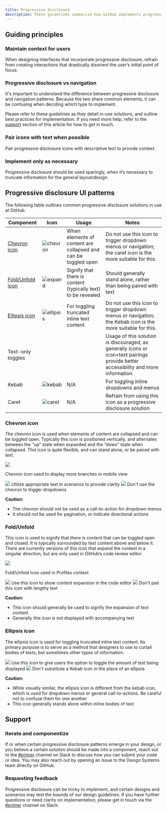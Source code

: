 ```yaml
---
title: Progressive disclosure
description: These guidelines summarize how GitHub implements progressive disclosure—an interaction design pattern that hides/shows information—as well as guiding principles, best practices, and implementation support.
---
```



## Guiding principles

### Maintain context for users

When designing interfaces that incorporate progressive disclosure, refrain from creating interactions that drastically disorient the user’s initial point of focus.

### Progressive disclosure vs navigation

It's important to understand the difference between progressive disclosure and navigation patterns. Because the two share common elements, it can be confusing when deciding which type to implement.

Please refer to these guidelines as they detail in-use solutions, and outline best practices for implementation. If you need more help, refer to the [support](#support) section of this article for how to get in touch.

### Pair icons with text when possible

Pair progressive disclosure icons with descriptive text to provide context.

### Implement only as necessary

Progressive disclosure should be used sparingly, when it’s necessary to truncate information for the general layout/design.

## Progressive disclosure UI patterns

The following table outlines common progressive disclosure solutions in use at GitHub.

| Component                       | Icon                                                                                                              | Usage                                                          | Notes                                                                                                                             |
| ------------------------------- | ----------------------------------------------------------------------------------------------------------------- | -------------------------------------------------------------- | --------------------------------------------------------------------------------------------------------------------------------- |
| [Chevron icon](#chevron-icon)   | ![chevron](https://user-images.githubusercontent.com/24916540/52089727-1ae9d480-2564-11e9-8291-1ee9d3225427.png)  | When elements of content are collapsed and can be toggled open | Do not use this icon to trigger dropdown menus or navigation; the caret icon is the more suitable for this.                       |
| [Fold/Unfold icon](#foldunfold) | ![expand](https://user-images.githubusercontent.com/24916540/52089724-1a513e00-2564-11e9-84f8-eba077f6abfc.png)   | Signify that there is content (typically text) to be revealed  | Should generally stand alone, rather than being paired with text                                                                  |
| [Ellipsis icon](#ellipsis-icon) | ![ellipsis](https://user-images.githubusercontent.com/24916540/52089725-1ae9d480-2564-11e9-8d29-1dc28740924a.png) | For toggling truncated inline text content                     | Do not use this icon to trigger dropdown menus or navigation; the Kebab icon is the more suitable for this.                       |
| Text-only toggles               |                                                                                                                   |                                                                | Usage of this solution is discouraged, as generally icons or icon+text pairings provide better accessibility and more information |
| Kebab                           | ![kebab](https://user-images.githubusercontent.com/24916540/52089726-1ae9d480-2564-11e9-984b-2d304cc0d46e.png)    | N/A                                                            | For toggling inline dropdowns and menus                                                                                           |
| Caret                           | ![caret](https://user-images.githubusercontent.com/24916540/52089723-1a513e00-2564-11e9-8179-420bba7922e7.png)    | N/A                                                            | Refrain from using this icon as a progressive disclosure solution                                                                 |

### Chevron icon

The chevron icon is used when elements of content are collapsed and can be toggled open. Typically this icon is positioned vertically, and alternates between the “up” state when expanded and the “down” state when collapsed. This icon is quite flexible, and can stand alone, or be paired with text.

<Box display="flex" alignItems="center" flexDirection="column" my={5}>
  <Box
    borderWidth="1px"
    borderStyle="solid"
    borderColor="border.default"
    borderRadius={2}
    width={9 / 12}
    mb={2}
    overflow="hidden"
  >
    <img src="https://user-images.githubusercontent.com/24916540/52079947-8a9f9580-254b-11e9-9e64-72a2a38f5ebd.png" />
  </Box>
  <p>Chevron icon used to display more branches in mobile view</p>
</Box>

<DoDontContainer>
  <Do>
    <img src="https://user-images.githubusercontent.com/24916540/52094309-7b344280-2573-11e9-8f1a-d28cf78a0351.png" />
    <Caption>Utilize appropriate text in scenarios to provide clarity</Caption>
  </Do>
  <Dont>
    <img src="https://user-images.githubusercontent.com/24916540/52088378-892c9800-2560-11e9-9e36-0e72599da28a.png" />
    <Caption>Don't use the chevron to trigger dropdowns</Caption>
  </Dont>
</DoDontContainer>

**Caution:**

- The chevron should not be used as a call-to-action for dropdown menus
- It should not be used for pagination, or indicate directional actions

### Fold/Unfold

This icon is used to signify that there is content that can be toggled open and closed. It is typically surrounded by text content above and below it. There are currently versions of this icon that expand the context in a singular direction, but are only used in GitHub’s code review editor.

<Box display="flex" alignItems="center" flexDirection="column" my={5}>
  <Box
    borderWidth="1px"
    borderStyle="solid"
    borderColor="border.default"
    borderRadius={2}
    width={9 / 12}
    mb={2}
    overflow="hidden"
  >
    <img src="https://user-images.githubusercontent.com/24916540/52096167-c43bc500-257a-11e9-9e20-a0371eb83720.png" />
  </Box>
  <p>Fold/Unfold Icon used in Profiles context</p>
</Box>

<DoDontContainer>
  <Do>
    <img src="https://user-images.githubusercontent.com/24916540/52096601-47114f80-257c-11e9-92fc-d5a12f980372.png" />
    <Caption>Use this icon to show content expansion in the code editor</Caption>
  </Do>
  <Dont>
    <img src="https://user-images.githubusercontent.com/24916540/52090486-5b4a5200-2566-11e9-8f29-3c26f3787409.png" />
    <Caption>Don't pair this icon with lengthy text</Caption>
  </Dont>
</DoDontContainer>

**Caution:**

- This icon should generally be used to signify the expansion of text content
- Generally this icon is not displayed with accompanying text

### Ellipsis icon

The ellipsis icon is used for toggling truncated inline text content. Its primary purpose is to serve as a method that designers to use to curtail bodies of texts, but sometimes other types of information.

<DoDontContainer>
  <Do>
    <img src="https://user-images.githubusercontent.com/24916540/52093713-14ae2500-2571-11e9-9893-819b563639b1.png" />
    <Caption>Use this icon to give users the option to toggle the amount of text being displayed</Caption>
  </Do>
  <Dont>
    <img src="https://user-images.githubusercontent.com/24916540/52093714-1546bb80-2571-11e9-8799-9260792e40f5.png" />
    <Caption>Don't substitute a Kebab icon in the place of an ellipsis</Caption>
  </Dont>
</DoDontContainer>

**Caution:**

- While visually similar, the ellipsis icon is different from the kebab icon, which is used for dropdown menus or general call-to-actions. Be careful not to confuse them for one another
- This icon generally stands alone within inline bodies of text

## Support

### Iterate and componentize

If or when certain progressive disclosure patterns emerge in your design, or you believe a certain solution should be made into a component, reach out to the [#primer](https://github.slack.com/archives/CSGAVNZ19) channel on Slack to discuss how you can submit your code or idea. You may also reach out by opening an issue to the Design Systems team directly on GitHub.

### Requesting feedback

Progressive disclosure can be tricky to implement, and certain designs and scenarios may test the bounds of our design guidelines. If you have further questions or need clarity on implementation, please get in touch via the [#primer](https://github.slack.com/archives/CSGAVNZ19) channel on Slack.
